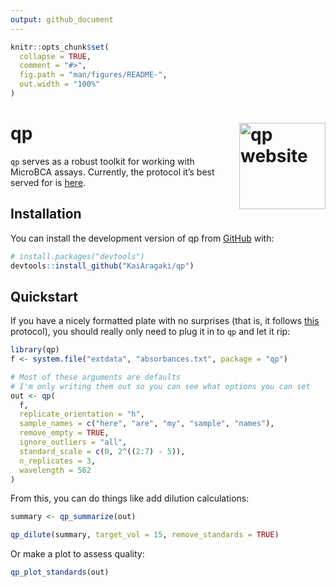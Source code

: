 ```yaml
---
output: github_document
---
```


<!-- README.md is generated from README.Rmd. Please edit that file -->

```r
knitr::opts_chunk$set(
  collapse = TRUE,
  comment = "#>",
  fig.path = "man/figures/README-",
  out.width = "100%"
)
```

# qp <a href="https://kaiaragaki.github.io/qp/"><img src="man/figures/logo.png" align="right" height="138" alt="qp website" /></a>

<!-- badges: start -->
<!-- badges: end -->

`qp` serves as a robust toolkit for working with MicroBCA assays. Currently, the protocol it's best served for is [here](https://kai.quarto.pub/bok/western-blot.html#protein-quantification).

## Installation

You can install the development version of qp from [GitHub](https://github.com/) with:

``` r
# install.packages("devtools")
devtools::install_github("KaiAragaki/qp")
```

## Quickstart

If you have a nicely formatted plate with no surprises (that is, it follows [this](https://kai.quarto.pub/bok/western-blot.html#protein-quantification) protocol), you should really only need to plug it in to `qp` and let it rip:

```r
library(qp)
f <- system.file("extdata", "absorbances.txt", package = "qp")

# Most of these arguments are defaults
# I'm only writing them out so you can see what options you can set
out <- qp(
  f,
  replicate_orientation = "h",
  sample_names = c("here", "are", "my", "sample", "names"),
  remove_empty = TRUE,
  ignore_outliers = "all",
  standard_scale = c(0, 2^((2:7) - 5)),
  n_replicates = 3,
  wavelength = 562
)
```

From this, you can do things like add dilution calculations:

```r
summary <- qp_summarize(out)

qp_dilute(summary, target_vol = 15, remove_standards = TRUE)
```

Or make a plot to assess quality:

```r
qp_plot_standards(out)
```
